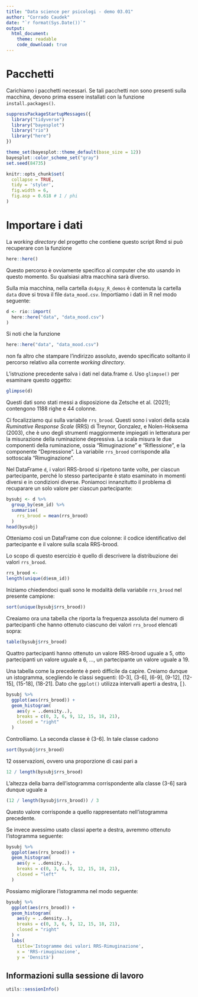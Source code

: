 ```yaml
---
title: "Data science per psicologi - demo 03.01"
author: "Corrado Caudek"
date: "`r format(Sys.Date())`"
output:
  html_document:
    theme: readable
    code_download: true
---
```


# Pacchetti

Carichiamo i pacchetti necessari. Se tali pacchetti non sono presenti sulla macchina, devono prima essere installati con la funzione `install.packages()`.

```r
suppressPackageStartupMessages({
  library("tidyverse")
  library("bayesplot")
  library("rio")
  library("here")
})

theme_set(bayesplot::theme_default(base_size = 12))
bayesplot::color_scheme_set("gray")
set.seed(84735)

knitr::opts_chunk$set(
  collapse = TRUE,
  tidy = 'styler',
  fig.width = 6,
  fig.asp = 0.618 # 1 / phi
)
```

# Importare i dati

La _working directory_ del progetto che contiene questo script Rmd si può recuperare con la funzione

```r
here::here()
```

Questo percorso è ovviamente specifico al computer che sto usando in questo momento. Su qualsiasi altra macchina sarà diverso.

Sulla mia macchina, nella cartella `ds4psy_R_demos` è contenuta la cartella `data` dove si trova il file `data_mood.csv`. Importiamo i dati in R nel modo seguente:

```r
d <- rio::import(
  here::here("data", "data_mood.csv")
)
```

Si noti che la funzione 

```r
here::here("data", "data_mood.csv")
```

non fa altro che stampare l'indirizzo assoluto, avendo specificato soltanto il percorso relativo alla corrente _working directory_. 

L'istruzione precedente salva i dati nel data.frame `d`. Uso `glimpse()` per esaminare questo oggetto:

```r
glimpse(d)
```

Questi dati sono stati messi a disposizione da Zetsche et al. (2021); contengono 1188 righe e 44 colonne.

Ci focalizziamo qui sulla variabile `rrs_brood`. Questi sono i valori della scala  _Ruminative Response Scale_ (RRS) di  Treynor, Gonzalez, e Nolen-Hoksema (2003), che è uno degli strumenti maggiormente impiegati in letteratura per la misurazione della ruminazione depressiva. La scala misura le due componenti della ruminazione, ossia "Rimuginazione" e “Riflessione”, e la componente “Depressione”. La variabile `rrs_brood` corrisponde alla sottoscala "Rimuginazione".

Nel DataFrame `d`, i valori RRS-brood si ripetono tante volte, per ciascun partecipante, perché lo stesso partecipante è stato esaminato in momenti diversi e in condizioni diverse. Poniamoci innanzitutto il problema di recuparare un solo valore per ciascun partecipante:

```r
bysubj <- d %>% 
  group_by(esm_id) %>% 
  summarise(
    rrs_brood = mean(rrs_brood)
  )
head(bysubj)
```
Otteniamo così un DataFrame con due colonne: il codice identificativo del partecipante e il valore sulla scala RRS-brood.

Lo scopo di questo esercizio è quello di descrivere la distribuzione dei valori `rrs_brood`.


```r
rrs_brood <- 
length(unique(d$esm_id))
```

Iniziamo chiedendoci quali sono le modalità della variabile `rrs_brood` nel presente campione:

```r
sort(unique(bysubj$rrs_brood))
```

Creaiamo ora una tabella che riporta la frequenza assoluta del numero di partecipanti che hanno ottenuto ciascuno dei valori `rrs_brood` elencati sopra:

```r
table(bysubj$rrs_brood)
```

Quattro partecipanti hanno ottenuto un valore RRS-brood uguale a 5, otto partecipanti un valore uguale a 6, ..., un partecipante un valore uguale a 19.

Una tabella come la precedente è però difficile da capire. Creiamo dunque un istogramma, scegliendo le classi seguenti: (0-3], (3-6],  (6-9],  (9-12], (12-15], (15-18], (18-21]. Dato che `ggplot()` utilizza intervalli aperti a destra, $[\,)$.  

```r
bysubj %>% 
  ggplot(aes(rrs_brood)) +
  geom_histogram(
    aes(y = ..density..),
    breaks = c(0, 3, 6, 9, 12, 15, 18, 21),
    closed = "right"
  )
```

Controlliamo. La seconda classe è (3-6]. In tale classe cadono 

```r
sort(bysubj$rrs_brood)
```

12 osservazioni, ovvero una proporzione di casi pari a

```r
12 / length(bysubj$rrs_brood)
```

L'altezza della barra dell'istogramma corrispondente alla classe (3-6] sarà dunque uguale a

```r
(12 / length(bysubj$rrs_brood)) / 3
```

Questo valore corrisponde a quello rappresentato nell'istogramma precedente.  

Se invece avessimo usato classi aperte a destra, avremmo ottenuto l'istogramma seguente:

```r
bysubj %>% 
  ggplot(aes(rrs_brood)) +
  geom_histogram(
    aes(y = ..density..),
    breaks = c(0, 3, 6, 9, 12, 15, 18, 21),
    closed = "left"
  )
```

Possiamo migliorare l'istogramma nel modo seguente:

```r
bysubj %>% 
  ggplot(aes(rrs_brood)) +
  geom_histogram(
    aes(y = ..density..),
    breaks = c(0, 3, 6, 9, 12, 15, 18, 21),
    closed = "right"
  ) +
  labs(
    title='Istogramme dei valori RRS-Rimuginazione', 
    x = 'RRS-rimuginazione',
    y = 'Densità')
```

## Informazioni sulla sessione di lavoro

```r
utils::sessionInfo()
```


